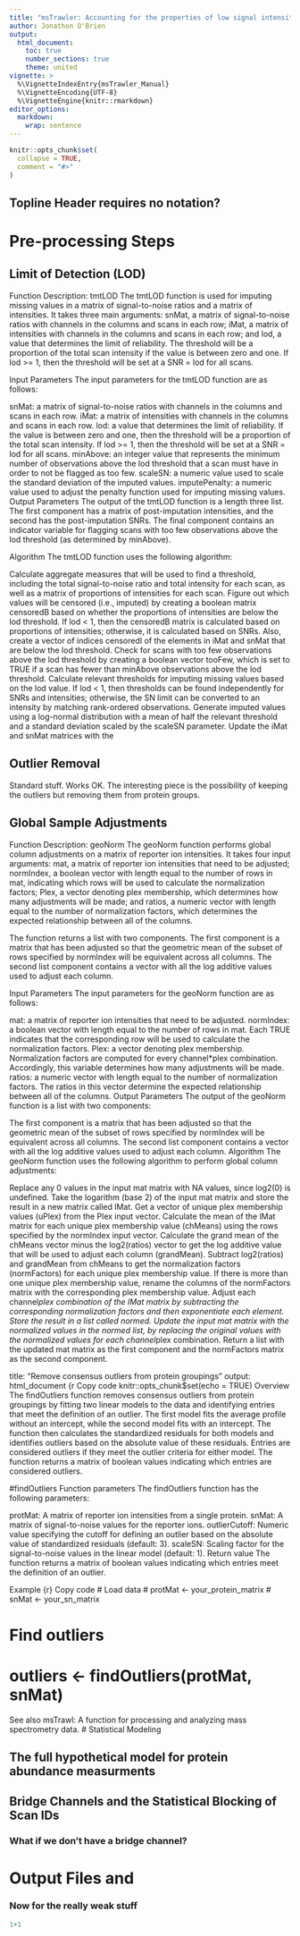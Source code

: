 ```yaml
---
title: "msTrawler: Accounting for the properties of low signal intensities in the modeling of multiplexed proteomics experiments"
author: Jonathon O'Brien
output: 
  html_document:
    toc: true
    number_sections: true
    theme: united
vignette: >
  %\VignetteIndexEntry{msTrawler_Manual}
  %\VignetteEncoding{UTF-8}
  %\VignetteEngine{knitr::rmarkdown}
editor_options: 
  markdown: 
    wrap: sentence
---
```


```r
knitr::opts_chunk$set(
  collapse = TRUE,
  comment = "#>"
)
```

## Topline Header requires no notation?

# Pre-processing Steps

## Limit of Detection (LOD)

Function Description: tmtLOD The tmtLOD function is used for imputing missing values in a matrix of signal-to-noise ratios and a matrix of intensities.
It takes three main arguments: snMat, a matrix of signal-to-noise ratios with channels in the columns and scans in each row; iMat, a matrix of intensities with channels in the columns and scans in each row; and lod, a value that determines the limit of reliability.
The threshold will be a proportion of the total scan intensity if the value is between zero and one.
If lod \>= 1, then the threshold will be set at a SNR = lod for all scans.

Input Parameters The input parameters for the tmtLOD function are as follows:

snMat: a matrix of signal-to-noise ratios with channels in the columns and scans in each row.
iMat: a matrix of intensities with channels in the columns and scans in each row.
lod: a value that determines the limit of reliability.
If the value is between zero and one, then the threshold will be a proportion of the total scan intensity.
If lod \>= 1, then the threshold will be set at a SNR = lod for all scans.
minAbove: an integer value that represents the minimum number of observations above the lod threshold that a scan must have in order to not be flagged as too few.
scaleSN: a numeric value used to scale the standard deviation of the imputed values.
imputePenalty: a numeric value used to adjust the penalty function used for imputing missing values.
Output Parameters The output of the tmtLOD function is a length three list.
The first component has a matrix of post-imputation intensities, and the second has the post-imputation SNRs.
The final component contains an indicator variable for flagging scans with too few observations above the lod threshold (as determined by minAbove).

Algorithm The tmtLOD function uses the following algorithm:

Calculate aggregate measures that will be used to find a threshold, including the total signal-to-noise ratio and total intensity for each scan, as well as a matrix of proportions of intensities for each scan.
Figure out which values will be censored (i.e., imputed) by creating a boolean matrix censoredB based on whether the proportions of intensities are below the lod threshold.
If lod \< 1, then the censoredB matrix is calculated based on proportions of intensities; otherwise, it is calculated based on SNRs.
Also, create a vector of indices censoredI of the elements in iMat and snMat that are below the lod threshold.
Check for scans with too few observations above the lod threshold by creating a boolean vector tooFew, which is set to TRUE if a scan has fewer than minAbove observations above the lod threshold.
Calculate relevant thresholds for imputing missing values based on the lod value.
If lod \< 1, then thresholds can be found independently for SNRs and intensities; otherwise, the SN limit can be converted to an intensity by matching rank-ordered observations.
Generate imputed values using a log-normal distribution with a mean of half the relevant threshold and a standard deviation scaled by the scaleSN parameter.
Update the iMat and snMat matrices with the

## Outlier Removal

Standard stuff.
Works OK. The interesting piece is the possibility of keeping the outliers but removing them from protein groups.

## Global Sample Adjustments

Function Description: geoNorm The geoNorm function performs global column adjustments on a matrix of reporter ion intensities.
It takes four input arguments: mat, a matrix of reporter ion intensities that need to be adjusted; normIndex, a boolean vector with length equal to the number of rows in mat, indicating which rows will be used to calculate the normalization factors; Plex, a vector denoting plex membership, which determines how many adjustments will be made; and ratios, a numeric vector with length equal to the number of normalization factors, which determines the expected relationship between all of the columns.

The function returns a list with two components.
The first component is a matrix that has been adjusted so that the geometric mean of the subset of rows specified by normIndex will be equivalent across all columns.
The second list component contains a vector with all the log additive values used to adjust each column.

Input Parameters The input parameters for the geoNorm function are as follows:

mat: a matrix of reporter ion intensities that need to be adjusted.
normIndex: a boolean vector with length equal to the number of rows in mat.
Each TRUE indicates that the corresponding row will be used to calculate the normalization factors.
Plex: a vector denoting plex membership.
Normalization factors are computed for every channel\*plex combination.
Accordingly, this variable determines how many adjustments will be made.
ratios: a numeric vector with length equal to the number of normalization factors.
The ratios in this vector determine the expected relationship between all of the columns.
Output Parameters The output of the geoNorm function is a list with two components:

The first component is a matrix that has been adjusted so that the geometric mean of the subset of rows specified by normIndex will be equivalent across all columns.
The second list component contains a vector with all the log additive values used to adjust each column.
Algorithm The geoNorm function uses the following algorithm to perform global column adjustments:

Replace any 0 values in the input mat matrix with NA values, since log2(0) is undefined.
Take the logarithm (base 2) of the input mat matrix and store the result in a new matrix called lMat.
Get a vector of unique plex membership values (uPlex) from the Plex input vector.
Calculate the mean of the lMat matrix for each unique plex membership value (chMeans) using the rows specified by the normIndex input vector.
Calculate the grand mean of the chMeans vector minus the log2(ratios) vector to get the log additive value that will be used to adjust each column (grandMean).
Subtract log2(ratios) and grandMean from chMeans to get the normalization factors (normFactors) for each unique plex membership value.
If there is more than one unique plex membership value, rename the columns of the normFactors matrix with the corresponding plex membership value.
Adjust each channel*plex combination of the lMat matrix by subtracting the corresponding normalization factors and then exponentiate each element. Store the result in a list called normed. Update the input mat matrix with the normalized values in the normed list, by replacing the original values with the normalized values for each channel*plex combination.
Return a list with the updated mat matrix as the first component and the normFactors matrix as the second component.

title: "Remove consensus outliers from protein groupings" output: html_document {r Copy code knitr::opts_chunk\$set(echo = TRUE) Overview The findOutliers function removes consensus outliers from protein groupings by fitting two linear models to the data and identifying entries that meet the definition of an outlier.
The first model fits the average profile without an intercept, while the second model fits with an intercept.
The function then calculates the standardized residuals for both models and identifies outliers based on the absolute value of these residuals.
Entries are considered outliers if they meet the outlier criteria for either model.
The function returns a matrix of boolean values indicating which entries are considered outliers.

#findOutliers Function parameters The findOutliers function has the following parameters:

protMat: A matrix of reporter ion intensities from a single protein.
snMat: A matrix of signal-to-noise values for the reporter ions.
outlierCutoff: Numeric value specifying the cutoff for defining an outlier based on the absolute value of standardized residuals (default: 3).
scaleSN: Scaling factor for the signal-to-noise values in the linear model (default: 1).
Return value The function returns a matrix of boolean values indicating which entries meet the definition of an outlier.

Example {r} Copy code \# Load data \# protMat \<- your_protein_matrix \# snMat \<- your_sn_matrix

# Find outliers

# outliers \<- findOutliers(protMat, snMat)

See also msTrawl: A function for processing and analyzing mass spectrometry data.
# Statistical Modeling

## The full hypothetical model for protein abundance measurments

## Bridge Channels and the Statistical Blocking of Scan IDs

### What if we don't have a bridge channel?

# Output Files and

### Now for the really weak stuff

```r
1+1
```
